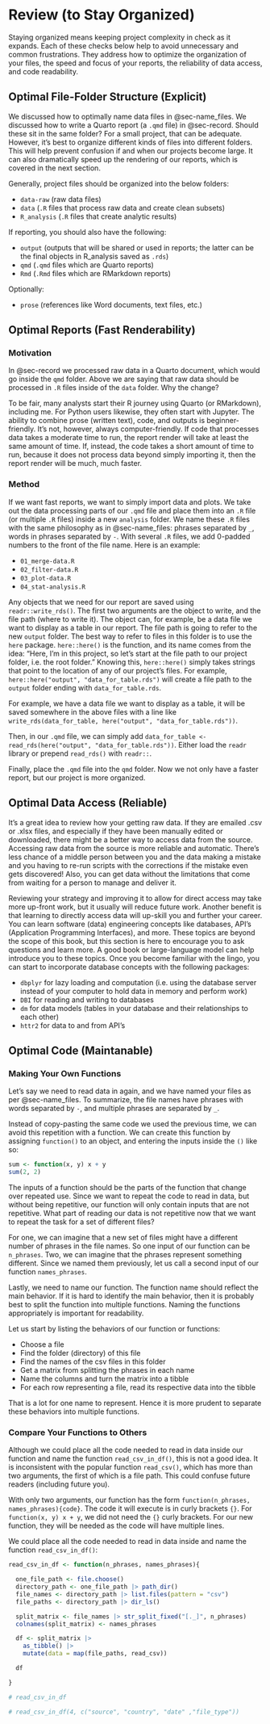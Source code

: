 # Review (to Stay Organized)

Staying organized means keeping project complexity in check as it expands. Each of these checks below help to avoid unnecessary and common frustrations. They address how to optimize the organization of your files, the speed and focus of your reports, the reliability of data access, and code readability.

## Optimal File-Folder Structure (Explicit)
We discussed how to optimally name data files in @sec-name_files. We discussed how to write a Quarto report (a `.qmd` file) in @sec-record. Should these sit in the same folder? For a small project, that can be adequate. However, it's best to organize different kinds of files into different folders. This will help prevent confusion if and when our projects become large. It can also dramatically speed up the rendering of our reports, which is covered in the next section.

Generally, project files should be organized into the below folders:

- `data-raw` (raw data files)
- `data` (`.R` files that process raw data and create clean subsets)
- `R_analysis` (`.R` files that create analytic results)

If reporting, you should also have the following:

- `output` (outputs that will be shared or used in reports; the latter can be the final objects in R_analysis saved as `.rds`)
- `qmd` (`.qmd` files which are Quarto reports)
- `Rmd` (`.Rmd` files which are RMarkdown reports)

Optionally:

- `prose` (references like Word documents, text files, etc.)

## Optimal Reports (Fast Renderability)
### Motivation
In @sec-record we processed raw data in a Quarto document, which would go inside the `qmd` folder. Above we are saying that raw data should be processed in `.R` files inside of the `data` folder. Why the change?

To be fair, many analysts start their R journey using Quarto (or RMarkdown), including me. For Python users likewise, they often start with Jupyter. The ability to combine prose (written text), code, and outputs is beginner-friendly. It's not, however, always computer-friendly. If code that processes data takes a moderate time to run, the report render will take at least the same amount of time. If, instead, the code takes a short amount of time to run, because it does not process data beyond simply importing it, then the report render will be much, much faster.

### Method
If we want fast reports, we want to simply import data and plots. We take out the data processing parts of our `.qmd` file and place them into an `.R` file (or multiple `.R` files) inside a new `analysis` folder. We name these `.R` files with the same philosophy as in @sec-name_files: phrases separated by `_`, words in phrases separated by `-`. With several `.R` files, we add 0-padded numbers to the front of the file name. Here is an example:

- `01_merge-data.R`
- `02_filter-data.R`
- `03_plot-data.R`
- `04_stat-analysis.R`

Any objects that we need for our report are saved using `readr::write_rds()`. The first two arguments are the object to write, and the file path (where to write it). The object can, for example, be a data file we want to display as a table in our report. The file path is going to refer to the new `output` folder. The best way to refer to files in this folder is to use the `here` package. `here::here()` is the function, and its name comes from the idea: "Here, I'm in this project, so let's start at the file path to our project folder, i.e. the root folder." Knowing this, `here::here()` simply takes strings that point to the location of any of our project's files. For example, `here::here("output", "data_for_table.rds")` will create a file path to the `output` folder ending with `data_for_table.rds`.   

For example, we have a data file we want to display as a table, it will be saved somewhere in the above files with a line like `write_rds(data_for_table, here("output", "data_for_table.rds"))`.

Then, in our `.qmd` file, we can simply add `data_for_table <- read_rds(here("output", "data_for_table.rds"))`. Either load the `readr` library or prepend `read_rds()` with `readr::`.

Finally, place the `.qmd` file into the `qmd` folder. Now we not only have a faster report, but our project is more organized.

## Optimal Data Access (Reliable)
It's a great idea to review how your getting raw data. If they are emailed .csv or .xlsx files, and especially if they have been manually edited or downloaded, there might be a better way to access data from the source. Accessing raw data from the source is more reliable and automatic. There's less chance of a middle person between you and the data making a mistake and you having to re-run scripts with the corrections if the mistake even gets discovered! Also, you can get data without the limitations that come from waiting for a person to manage and deliver it.

Reviewing your strategy and improving it to allow for direct access may take more up-front work, but it usually will reduce future work. Another benefit is that learning to directly access data will up-skill you and further your career. You can learn software (data) engineering concepts like databases, API's (Application Programming Interfaces), and more. These topics are beyond the scope of this book, but this section is here to encourage you to ask questions and learn more. A good book or large-language model can help introduce you to these topics. Once you become familiar with the lingo, you can start to incorporate database concepts with the following packages:

- `dbplyr` for lazy loading and computation (i.e. using the database server instead of your computer to hold data in memory and perform work)
- `DBI` for reading and writing to databases 
- `dm` for data models (tables in your database and their relationships to each other)
- `httr2` for data to and from API's

## Optimal Code (Maintanable)
### Making Your Own Functions
Let's say we need to read data in again, and we have named your files as per @sec-name_files. To summarize, the file names have phrases with words separated by `-`, and multiple phrases are separated by `_`.

Instead of copy-pasting the same code we used the previous time, we can avoid this repetition with a function. We can create this function by assigning `function()` to an object, and entering the inputs inside the `()` like so:

```r
sum <- function(x, y) x + y
sum(2, 2)
```

The inputs of a function should be the parts of the function that change over repeated use. Since we want to repeat the code to read in data, but without being repetitive, our function will only contain inputs that are not repetitive. What part of reading our data is not repetitive now that we want to repeat the task for a set of different files?

For one, we can imagine that a new set of files might have a different number of phrases in the file names. So one input of our function can be `n_phrases`. Two, we can imagine that the phrases represent something different. Since we named them previously, let us call a second input of our function `names_phrases`.

Lastly, we need to name our function. The function name should reflect the main behavior. If it is hard to identify the main behavior, then it is probably best to split the function into multiple functions. Naming the functions appropriately is important for readability.

Let us start by listing the behaviors of our function or functions:

-   Choose a file
-   Find the folder (directory) of this file
-   Find the names of the csv files in this folder
-   Get a matrix from splitting the phrases in each name
-   Name the columns and turn the matrix into a tibble
-   For each row representing a file, read its respective data into the tibble

That is a lot for one name to represent. Hence it is more prudent to separate these behaviors into multiple functions.

### Compare Your Functions to Others
Although we could place all the code needed to read in data inside our function and name the function `read_csv_in_df()`, this is not a good idea. It is inconsistent with the popular function `read_csv()`, which has more than two arguments, the first of which is a file path. This could confuse future readers (including future you).

With only two arguments, our function has the form `function(n_phrases, names_phrases){code}`. The code it will execute is in curly brackets `{}`. For `function(x, y) x + y`, we did not need the `{}` curly brackets. For our new function, they will be needed as the code will have multiple lines.

We could place all the code needed to read in data inside and name the function `read_csv_in_df()`:

```r
read_csv_in_df <- function(n_phrases, names_phrases){

  one_file_path <- file.choose()
  directory_path <- one_file_path |> path_dir()
  file_names <- directory_path |> list.files(pattern = "csv")
  file_paths <- directory_path |> dir_ls()

  split_matrix <- file_names |> str_split_fixed("[._]", n_phrases)
  colnames(split_matrix) <- names_phrases

  df <- split_matrix |>
    as_tibble() |>
    mutate(data = map(file_paths, read_csv))

  df

}
```

```r
# read_csv_in_df
```

```r

# read_csv_in_df(4, c("source", "country", "date" ,"file_type"))

```
